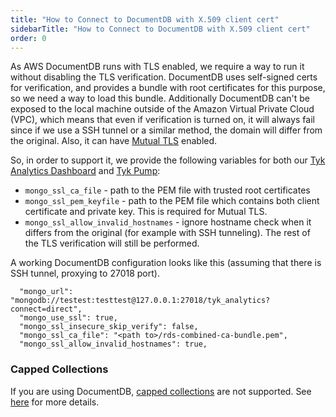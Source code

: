 ```yaml
---
title: "How to Connect to DocumentDB with X.509 client cert"
sidebarTitle: "How to Connect to DocumentDB with X.509 client cert"
order: 0
---
```


As AWS DocumentDB runs with TLS enabled, we require a way to run it without disabling the TLS verification.
DocumentDB uses self-signed certs for verification, and provides a bundle with root certificates for this purpose, so we need a way to load this bundle.
Additionally DocumentDB can't be exposed to the local machine outside of the Amazon Virtual Private Cloud (VPC), which means that even if verification is turned on, it will always fail since if we use a SSH tunnel or a similar method, the domain will differ from the original. Also, it can have [Mutual TLS](/5.6/api-management/authentication-authorization#enable-mutual-tls) enabled.

So, in order to support it, we provide the following variables for both our [Tyk Analytics Dashboard](/5.6/tyk-dashboard/configuration) and [Tyk Pump](/5.6/tyk-pump/configuration):

* `mongo_ssl_ca_file` - path to the PEM file with trusted root certificates
* `mongo_ssl_pem_keyfile` - path to the PEM file which contains both client certificate and private key. This is required for Mutual TLS.
* `mongo_ssl_allow_invalid_hostnames` - ignore hostname check when it differs from the original (for example with SSH tunneling). The rest of the TLS verification will still be performed.


A working DocumentDB configuration looks like this (assuming that there is SSH tunnel, proxying to 27018 port).

```{.json}
  "mongo_url": "mongodb://testest:testtest@127.0.0.1:27018/tyk_analytics?connect=direct",
  "mongo_use_ssl": true,
  "mongo_ssl_insecure_skip_verify": false,
  "mongo_ssl_ca_file": "<path to>/rds-combined-ca-bundle.pem",
  "mongo_ssl_allow_invalid_hostnames": true,
```

### Capped Collections

If you are using DocumentDB, [capped collections](/5.6/tyk-stack/tyk-manager/analytics/capping-analytics-data-storage) are not supported. See [here](https://docs.aws.amazon.com/documentdb/latest/developerguide/mongo-apis.html) for more details.
